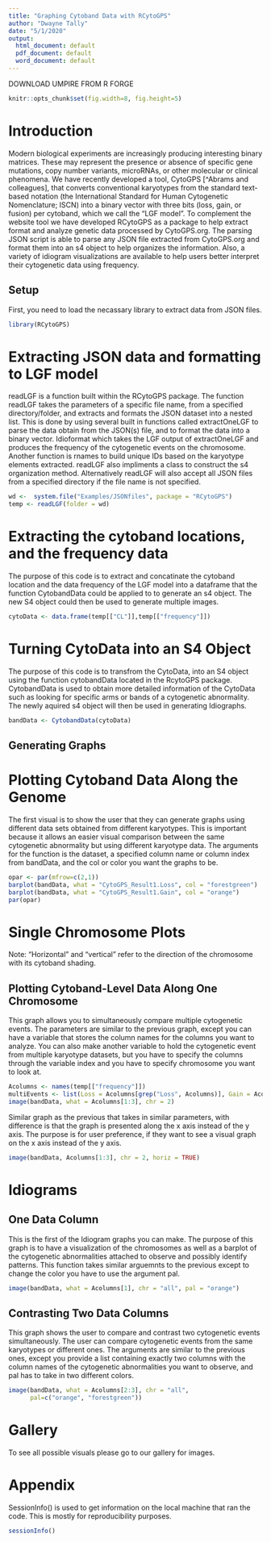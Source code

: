 ---
title: "Graphing Cytoband Data with RCytoGPS"
author: "Dwayne Tally"
date: "5/1/2020"
output:
  html_document: default
  pdf_document: default
  word_document: default
---
DOWNLOAD UMPIRE FROM R FORGE

```{r opts, echo=FALSE}
knitr::opts_chunk$set(fig.width=8, fig.height=5)
```
# Introduction
Modern biological experiments are increasingly producing interesting binary matrices. These may represent the presence or absence of specific gene mutations, copy number variants, microRNAs, or other molecular or clinical phenomena. We have recently developed a tool, CytoGPS [^Abrams and colleagues], that converts conventional karyotypes from the standard text-based notation (the International Standard for Human Cytogenetic Nomenclature; ISCN) into a binary vector with three bits (loss, gain, or fusion) per cytoband, which we call the “LGF model”. To complement the website tool we have developed RCytoGPS as a package to help extract format and analyze genetic data processed by CytoGPS.org. The parsing JSON script is able to parse any JSON file extracted from CytoGPS.org and format them into an s4 object to help organizes the information. Also, a variety of idiogram visualizations are available to help users better interpret their cytogenetic data using frequency.

## Setup
First, you need to load the necassary library to extract data from JSON files.
```{r Setup}
library(RCytoGPS)
```
# Extracting JSON data and formatting to LGF model
readLGF is a function built within the RCytoGPS package. The function readLGF takes the parameters of a specific file name, from a specified directory/folder, and extracts and formats the JSON dataset into a nested list. This is done by using several built in functions called extractOneLGF to parse the data obtain from the JSON(s) file, and to format the data into a binary vector. Idioformat which takes the LGF output of extractOneLGF and produces the frequency of the cytogenetic events on the chromosome. Another function is rnames to build unique IDs based on the karyotype elements extracted. readLGF also impliments a class to construct the s4 organization method. Alternatively readLGF will also accept all JSON files from a specified directory if the file name is not specified.
```{r Extracting JSON data and formating to LGF model}
wd <-  system.file("Examples/JSONfiles", package = "RCytoGPS")
temp <- readLGF(folder = wd)
```
# Extracting the cytoband locations, and the frequency data
The purpose of this code is to extract and concatinate the cytoband location and the data frequency of the LGF model into a dataframe that the function CytobandData could be applied to to generate an s4 object. The new S4 object could then be used to generate multiple images.
```{r Extracting and formating Idiograph data}
cytoData <- data.frame(temp[["CL"]],temp[["frequency"]])
```

# Turning CytoData into an S4 Object
The purpose of this code is to transfrom the CytoData, into an S4 object using the function cytobandData located in the RcytoGPS package. CytobandData is used to obtain more detailed information of the CytoData such as looking for specific arms or bands of a cytogenetic abnormality. The newly aquired s4 object will then be used in generating Idiographs. 
```{r Turning CytoData into an S4 Object}
bandData <- CytobandData(cytoData)

```
## Generating Graphs

# Plotting Cytoband Data Along the Genome
The first visual is to show the user that they can generate graphs using different data sets obtained from different karyotypes. This is important because it allows an easier visual comparison between the same cytogenetic abnormality but using different karyotype data. The arguments for the function is the dataset, a specified column name or column index from bandData, and the col or color you want the graphs to be.
```{r gb, fig.cap="Cytoband level data along the genome.", fig.width=10, fig.height=5}
opar <- par(mfrow=c(2,1))
barplot(bandData, what = "CytoGPS_Result1.Loss", col = "forestgreen")
barplot(bandData, what = "CytoGPS_Result1.Gain", col = "orange")
par(opar)
```

# Single Chromosome Plots
Note: “Horizontal” and “vertical” refer to the direction of the chromosome with its cytoband shading. 

## Plotting Cytoband-Level Data Along One Chromosome
This graph allows you to simultaneously compare multiple cytogenetic events. The parameters are similar to the previous graph, except you can have a variable that stores the column names for the columns you want to analyze. You can also make another variable to hold the cytogenetic event from multiple karyotype datasets, but you have to specify the columns through the variable index and you have to specify chromosome you want to look at.
```{r v.plot2Chrom, fig.width=8, fig.height=5,fig.cap = "Vertical stacked barplot of LGF frequencies on chromosome 3 for type A samples."}
Acolumns <- names(temp[["frequency"]])
multiEvents <- list(Loss = Acolumns[grep("Loss", Acolumns)], Gain = Acolumns[grep("Gain", Acolumns)], Fusion = Acolumns[grep("Fusion", Acolumns)])
image(bandData, what = Acolumns[1:3], chr = 2)
```
Similar graph as the previous that takes in similar parameters, with difference is that the graph is presented along the x axis instead of the y axis. The purpose is for user preference, if they want to see a visual graph on the x axis instead of the y axis.
```{r h.plot2Chrom, fig.width=5, fig.height=8, fig.cap = "Horizontal stacked barplot of LGF frequencies on chromosome 3 for type A samples."}
image(bandData, Acolumns[1:3], chr = 2, horiz = TRUE)
```

# Idiograms

## One Data Column
This is the first of the Idiogram graphs you can make. The purpose of this graph is to have a visualization of the chromosomes as well as a barplot of the cytogenetic abnormalities attached to observe and possibly identify patterns. This function takes similar arguemnts to the previous except to change the color you have to use the argument pal.
```{r makeid, fig.width=10, fig.height=8, fig.cap="Idiogram for one data columm."}
image(bandData, what = Acolumns[1], chr = "all", pal = "orange")
```

## Contrasting Two Data Columns
This graph shows the user to compare and contrast two cytogenetic events simultaneously. The user can compare cytogenetic events from the same karyotypes or different ones. The arguments are similar to the previous ones, except you provide a list containing exactly two columns with the column names of the cytogenetic abnormalities you want to observe, and pal has to take in two different colors.
```{r biid, fig.width=10, fig.height=8, fig.cap="Idiogram to contrast two data columms."}
image(bandData, what = Acolumns[2:3], chr = "all", 
      pal=c("orange", "forestgreen"))
```

# Gallery
To see all possible visuals please go to our gallery for images.

# Appendix
SessionInfo() is used to get information on the local machine that ran the code. This is mostly for reproducibility purposes.
```{r}
sessionInfo()

```